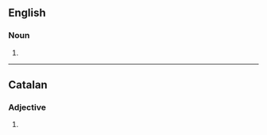 ==English==

===Noun===
{{head|en|noun form}}

# {{plural of|occidental|lang=en}}

----

==Catalan==

===Adjective===
{{head|ca|adjective form}}

# {{plural of|occidental|lang=ca}}